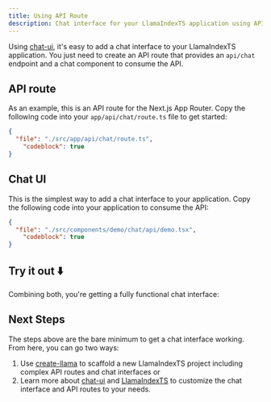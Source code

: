 ```yaml
---
title: Using API Route
description: Chat interface for your LlamaIndexTS application using API Route
---
```


Using [chat-ui](https://github.com/run-llama/chat-ui), it's easy to add a chat interface to your LlamaIndexTS application.
You just need to create an API route that provides an `api/chat` endpoint and a chat component to consume the API.

## API route

As an example, this is an API route for the Next.js App Router. Copy the following code into your `app/api/chat/route.ts` file to get started:

```json doc-gen:file
{
  "file": "./src/app/api/chat/route.ts",
	"codeblock": true
}
```

## Chat UI

This is the simplest way to add a chat interface to your application. Copy the following code into your application to consume the API:

```json doc-gen:file
{
  "file": "./src/components/demo/chat/api/demo.tsx",
	"codeblock": true
}
```

## Try it out ⬇️

Combining both, you're getting a fully functional chat interface:

<ChatDemo />


## Next Steps

The steps above are the bare minimum to get a chat interface working. From here, you can go two ways:

1. Use [create-llama](https://github.com/run-llama/create-llama) to scaffold a new LlamaIndexTS project including complex API routes and chat interfaces or
2. Learn more about [chat-ui](https://github.com/run-llama/chat-ui) and [LlamaIndexTS](https://github.com/run-llama/llamaindex-ts) to customize the chat interface and API routes to your needs.

